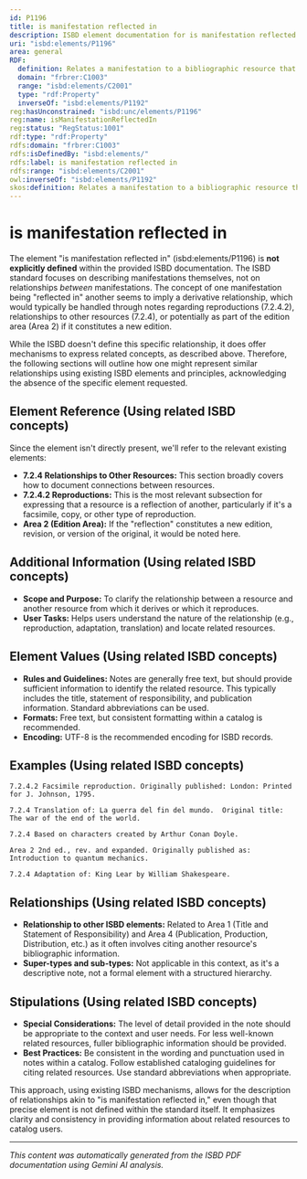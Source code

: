 ```yaml
---
id: P1196
title: is manifestation reflected in
description: ISBD element documentation for is manifestation reflected in
uri: "isbd:elements/P1196"
area: general
RDF:
  definition: Relates a manifestation to a bibliographic resource that reflects it.
  domain: "frbrer:C1003"
  range: "isbd:elements/C2001"
  type: "rdf:Property"
  inverseOf: "isbd:elements/P1192"
reg:hasUnconstrained: "isbd:unc/elements/P1196"
reg:name: isManifestationReflectedIn
reg:status: "RegStatus:1001"
rdf:type: "rdf:Property"
rdfs:domain: "frbrer:C1003"
rdfs:isDefinedBy: "isbd:elements/"
rdfs:label: is manifestation reflected in
rdfs:range: "isbd:elements/C2001"
owl:inverseOf: "isbd:elements/P1192"
skos:definition: Relates a manifestation to a bibliographic resource that reflects it.
---
```

# is manifestation reflected in

The element "is manifestation reflected in" (isbd:elements/P1196) is **not explicitly defined** within the provided ISBD documentation. The ISBD standard focuses on describing manifestations themselves, not on relationships *between* manifestations.  The concept of one manifestation being "reflected in" another seems to imply a derivative relationship, which would typically be handled through notes regarding reproductions (7.2.4.2), relationships to other resources (7.2.4), or potentially as part of the edition area (Area 2) if it constitutes a new edition.

While the ISBD doesn't define this specific relationship, it does offer mechanisms to express related concepts, as described above.  Therefore, the following sections will outline how one might represent similar relationships using existing ISBD elements and principles, acknowledging the absence of the specific element requested.

## Element Reference (Using related ISBD concepts)

Since the element isn't directly present, we'll refer to the relevant existing elements:

- **7.2.4 Relationships to Other Resources:** This section broadly covers how to document connections between resources.
- **7.2.4.2 Reproductions:** This is the most relevant subsection for expressing that a resource is a reflection of another, particularly if it's a facsimile, copy, or other type of reproduction.
- **Area 2 (Edition Area):** If the "reflection" constitutes a new edition, revision, or version of the original, it would be noted here.


## Additional Information (Using related ISBD concepts)

- **Scope and Purpose:** To clarify the relationship between a resource and another resource from which it derives or which it reproduces.
- **User Tasks:** Helps users understand the nature of the relationship (e.g., reproduction, adaptation, translation) and locate related resources.


## Element Values (Using related ISBD concepts)


- **Rules and Guidelines:**  Notes are generally free text, but should provide sufficient information to identify the related resource.  This typically includes the title, statement of responsibility, and publication information.  Standard abbreviations can be used.
- **Formats:**  Free text, but consistent formatting within a catalog is recommended.
- **Encoding:** UTF-8 is the recommended encoding for ISBD records.

## Examples (Using related ISBD concepts)


```
7.2.4.2 Facsimile reproduction. Originally published: London: Printed for J. Johnson, 1795.
```

```
7.2.4 Translation of: La guerra del fin del mundo.  Original title: The war of the end of the world.
```

```
7.2.4 Based on characters created by Arthur Conan Doyle.
```

```
Area 2 2nd ed., rev. and expanded. Originally published as: Introduction to quantum mechanics.
```

```
7.2.4 Adaptation of: King Lear by William Shakespeare.
```


## Relationships (Using related ISBD concepts)


- **Relationship to other ISBD elements:** Related to Area 1 (Title and Statement of Responsibility) and Area 4 (Publication, Production, Distribution, etc.) as it often involves citing another resource's bibliographic information.
- **Super-types and sub-types:** Not applicable in this context, as it's a descriptive note, not a formal element with a structured hierarchy.


## Stipulations (Using related ISBD concepts)


- **Special Considerations:**  The level of detail provided in the note should be appropriate to the context and user needs.  For less well-known related resources, fuller bibliographic information should be provided.
- **Best Practices:** Be consistent in the wording and punctuation used in notes within a catalog.  Follow established cataloging guidelines for citing related resources.  Use standard abbreviations when appropriate.



This approach, using existing ISBD mechanisms, allows for the description of relationships akin to "is manifestation reflected in," even though that precise element is not defined within the standard itself.  It emphasizes clarity and consistency in providing information about related resources to catalog users.


---

*This content was automatically generated from the ISBD PDF documentation using Gemini AI analysis.*
